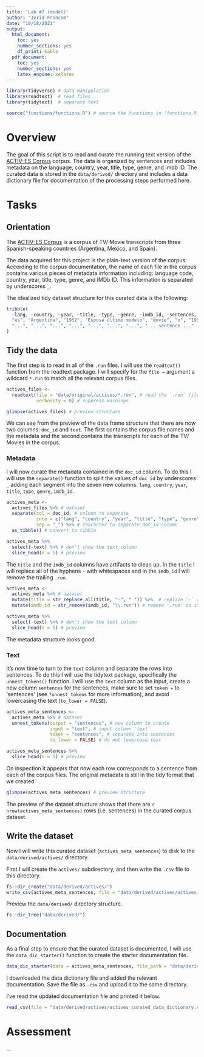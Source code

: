 ```yaml
---
title: 'Lab #7 (model)'
author: "Jerid Francom"
date: "10/18/2021"
output: 
  html_document: 
    toc: yes
    number_sections: yes
    df_print: kable
  pdf_document: 
    toc: yes
    number_sections: yes
    latex_engine: xelatex
---
```


```r
library(tidyverse) # data manipulation
library(readtext)  # read files
library(tidytext)  # separate text 

source("functions/functions.R") # source the functions in 'functions.R'
```

# Overview

The goal of this script is to read and curate the running text version of the [ACTIV-ES Corpus](https://github.com/francojc/activ-es) corpus. The data is organized by sentences and includes metadata on the language, country, year, title, type, genre, and imdb ID. The curated data is stored in the `data/derived/` directory and includes a data dictionary file for documentation of the processing steps performed here. 

# Tasks

## Orientation

The [ACTIV-ES Corpus](https://github.com/francojc/activ-es) is a corpus of TV/ Movie transcripts from three Spanish-speaking countries (Argentina, Mexico, and Spain). 

The data acquired for this project is the plain-text version of the corpus. According to the corpus documentation, the name of each file in the corpus contains various pieces of metadata information including: language code, country, year, title, type, genre, and IMDb ID. This information is separated by underscores `_`. 


The idealized tidy dataset structure for this curated data is the following:


```r
tribble(
  ~lang, ~country, ~year, ~title, ~type, ~genre, ~imdb_id, ~sentences,
  "es", "Argentina", "1952", "Esposa último modelo", "movie", "n", "199500", "... sentence ...",
  "...", "...", "...", "...", "...", "...", "...", "... sentence ..."
)
```

## Tidy the data

The first step is to read in all of the `.run` files. I will use the `readtext()` function from the readtext package. I will specify for the `file = ` argument a wildcard `*.run` to match all the relevant corpus files. 

```r
actives_files <- 
  readtext(file = "data/original/actives/*.run", # read the `.run` files
           verbosity = 0) # suppress warnings

glimpse(actives_files) # preview structure
```

We can see from the preview of the data frame structure that there are now two columns: `doc_id` and `text`. The first contains the corpus file names and the metadata and the second contains the transcripts for each of the TV/ Movies in the corpus. 

### Metadata

I will now curate the metadata contained in the `doc_id` column. To do this I will use the `separate()` function to split the values of `doc_id` by underscores `_` adding each segment into the seven new columns:  `lang`, `country`, `year`, `title`, `type`, `genre`, `imdb_id`. 

```r
actives_meta <- 
  actives_files %>% # dataset
  separate(col = doc_id, # column to separate
           into = c("lang", "country", "year", "title", "type", "genre", "imdb_id"), # new columns
           sep = "_") %>% # character to separate doc_id column
  as_tibble() # convert to tibble

actives_meta %>% 
  select(-text) %>% # don't show the text column
  slice_head(n = 5) # preview
```

The `title` and the `imdb_id` columns have artifacts to clean up. In the `title` I will replace all of the hyphens `-` with whitespaces and in the `imdb_id` I will remove the trailing `.run`. 

```r
actives_meta <- 
  actives_meta %>% # dataset
  mutate(title = str_replace_all(title, "-", " ")) %>%  # replace '-` with " " in title
  mutate(imdb_id = str_remove(imdb_id, "\\.run")) # remove '.run' in imdb_id

actives_meta %>% 
  select(-text) %>% # don't show the text column
  slice_head(n = 5) # preview
```

The metadata structure looks good. 

### Text

It's now time to turn to the `text` column and separate the rows into sentences. To do this I will use the tidytext package, specifically the `unnest_tokens()` function. I will use the `text` column as the input, create a new column `sentences` for the sentences, make sure to set `token = ` to 'sentences' (see `?unnest_tokens` for more information), and avoid lowercasing the text (`to_lower = FALSE`). 

```r
actives_meta_sentences <- 
  actives_meta %>% # dataset
  unnest_tokens(output = "sentences", # new column to create
                input = "text", # input column 'text'
                token = "sentences", # separate into sentences
                to_lower = FALSE) # do not lowercase text

actives_meta_sentences %>% 
  slice_head(n = 5) # preview
```

On inspection it appears that now each row corresponds to a sentence from each of the corpus files. The original metadata is still in the tidy format that we created.  

```r
glimpse(actives_meta_sentences) # preview structure
```

The preview of the dataset structure shows that there are `r nrow(actives_meta_sentences)` rows (i.e. sentences) in the curated corpus dataset.

## Write the dataset

Now I will write this curated dataset (`actives_meta_sentences`) to disk to the `data/derived/actives/` directory. 

First I will create the `actives/` subdirectory, and then write the `.csv` file to this directory. 

```r
fs::dir_create("data/derived/actives/")
write_csv(actives_meta_sentences, file = "data/derived/actives/actives_curated.csv")
```

Preview the `data/derived/` directory structure. 

```r
fs::dir_tree("data/derived/")
```

## Documentation

As a final step to ensure that the curated dataset is documented, I will use the `data_dic_starter()` function to create the starter documentation file.

```r
data_dic_starter(data = actives_meta_sentences, file_path = "data/derived/actives/actives_curated_data_dictionary.csv")
```

I downloaded the data dictionary file and added the relevant documentation. Save the file as `.csv` and upload it to the same directory. 

I've read the updated documentation file and printed it below.

```r
read_csv(file = "data/derived/actives/actives_curated_data_dictionary.csv")
```


# Assessment

...
